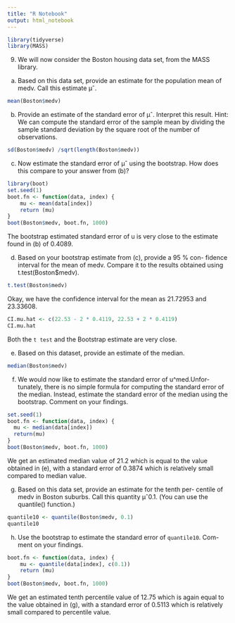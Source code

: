 ```yaml
---
title: "R Notebook"
output: html_notebook
---
```


```r
library(tidyverse)
library(MASS)
```

9. We will now consider the Boston housing data set, from the MASS library.

(a) Based on this data set, provide an estimate for the population mean of medv. Call this estimate μˆ.

```r
mean(Boston$medv)
```

(b) Provide an estimate of the standard error of μˆ. Interpret this result.
Hint: We can compute the standard error of the sample mean by dividing the sample standard deviation by the square root of the number of observations.

```r
sd(Boston$medv) /sqrt(length(Boston$medv))
```

(c) Now estimate the standard error of μˆ using the bootstrap. How does this compare to your answer from (b)?

```r
library(boot)
set.seed(1)
boot.fn <- function(data, index) {
    mu <- mean(data[index])
    return (mu)
}
boot(Boston$medv, boot.fn, 1000)
```

The bootstrap estimated standard error of u is very close to the estimate found in (b) of 0.4089.

(d) Based on your bootstrap estimate from (c), provide a 95 % con- fidence interval for the mean of medv. Compare it to the results obtained using t.test(Boston$medv).

```r
t.test(Boston$medv)
```

Okay, we have the confidence interval for the mean as 21.72953 and 23.33608.

```r
CI.mu.hat <- c(22.53 - 2 * 0.4119, 22.53 + 2 * 0.4119)
CI.mu.hat
```

Both the `t test` and the Bootstrap estimate are very close.

(e) Based on this dataset, provide an estimate of the median.

```r
median(Boston$medv)
```

(f) We would now like to estimate the standard error of u^med.Unfor- tunately, there is no simple formula for computing the standard error of the median. Instead, estimate the standard error of the median using the bootstrap. Comment on your findings.

```r
set.seed(1)
boot.fn <- function(data, index) {
  mu <- median(data[index])
  return(mu)
}
boot(Boston$medv, boot.fn, 1000)
```

We get an estimated median value of 21.2 which is equal to the value obtained in (e), with a standard error of 0.3874 which is relatively small compared to median value.

(g) Based on this data set, provide an estimate for the tenth per- centile of medv in Boston suburbs. Call this quantity μˆ0.1. (You can use the quantile() function.)

```r
quantile10 <- quantile(Boston$medv, 0.1)
quantile10
```

(h) Use the bootstrap to estimate the standard error of `quantile10`. Com- ment on your findings.

```r
boot.fn <- function(data, index) {
    mu <- quantile(data[index], c(0.1))
    return (mu)
}
boot(Boston$medv, boot.fn, 1000)
```

We get an estimated tenth percentile value of 12.75 which is again equal to the value obtained in (g), with a standard error of 0.5113 which is relatively small compared to percentile value.

